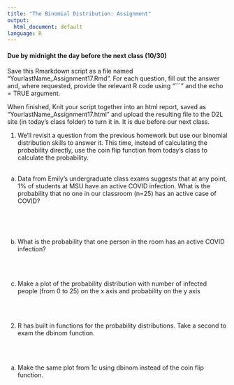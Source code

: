 ```yaml
---
title: "The Binomial Distribution: Assignment"
output:
  html_document: default
language: R
---
```


<!-- To render the assignment in Rmarkdown, enter the command below in the R console -->
<!-- rmarkdown::render("Class_17_Assignment.Rmd") -->

#### Due by midnight the day before the next class (10/30)

Save this Rmarkdown script as a file named “YourlastName_Assignment17.Rmd”. 
For each question, fill out the answer and, where requested, 
provide the relevant R code using "```" and the echo = TRUE argument.

When finished, Knit your script together into an html report, 
saved as “YourlastName_Assignment17.html” and upload the 
resulting file to the D2L site (in today’s class folder) to turn it in. 
It is due before our next class.



1) We'll revisit a question from the previous homework but use our binomial distribution skills to answer it. 
This time, instead of calculating the probability directly, use the coin flip function from
today's class to calculate the probability.
\
\

a) Data from Emily's undergraduate class exams suggests that at any point, 
1% of students at MSU have an active COVID infection.
What is the probability that no one in our classroom (n=25) has an active case of COVID? 

\

\


b) What is the probability that one person in the room has an active COVID infection?

\
\


c) Make a plot of the probability distribution with number of infected people (from 0 to 25) on the x axis and probability on the y axis

\
\

2) R has built in functions for the probability distributions. Take a second to exam the dbinom function.

\
\

a) Make the same plot from 1c using dbinom instead of the coin flip function.

\
\

